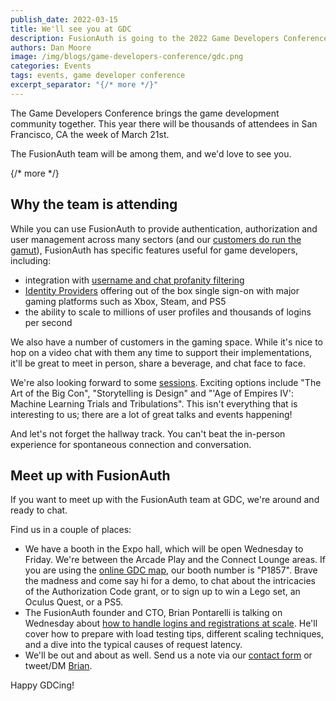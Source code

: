 ```yaml
---
publish_date: 2022-03-15 
title: We'll see you at GDC
description: FusionAuth is going to the 2022 Game Developers Conference. Stop by and see us!
authors: Dan Moore
image: /img/blogs/game-developers-conference/gdc.png
categories: Events
tags: events, game developer conference
excerpt_separator: "{/* more */}"
---
```


The Game Developers Conference brings the game development community together. This year there will be thousands of attendees in San Francisco, CA the week of March 21st.

The FusionAuth team will be among them, and we'd love to see you.

{/* more */}

## Why the team is attending

While you can use FusionAuth to provide authentication, authorization and user management across many sectors (and our [customers do run the gamut](/customers-partners)), FusionAuth has specific features useful for game developers, including:

* integration with [username and chat profanity filtering](https://cleanspeak.com)
* [Identity Providers](/docs/lifecycle/authenticate-users/identity-providers/) offering out of the box single sign-on with major gaming platforms such as Xbox, Steam, and PS5
* the ability to scale to millions of user profiles and thousands of logins per second

We also have a number of customers in the gaming space. While it's nice to hop on a video chat with them any time to support their implementations, it'll be great to meet in person, share a beverage, and chat face to face.

We're also looking forward to some [sessions](https://schedule.gdconf.com/). Exciting options include "The Art of the Big Con", "Storytelling is Design" and "'Age of Empires IV': Machine Learning Trials and Tribulations". This isn't everything that is interesting to us; there are a lot of great talks and events happening!

And let's not forget the hallway track. You can't beat the in-person experience for spontaneous connection and conversation.

## Meet up with FusionAuth

If you want to meet up with the FusionAuth team at GDC, we're around and ready to chat.

Find us in a couple of places:

* We have a booth in the Expo hall, which will be open Wednesday to Friday. We're between the Arcade Play and the Connect Lounge areas. If you are using the [online GDC map](https://www.expocad.com/host/fx/ubm/22gdc/exfx.html), our booth number is "P1857". Brave the madness and come say hi for a demo, to chat about the intricacies of the Authorization Code grant, or to sign up to win a Lego set, an Oculus Quest, or a PS5.
* The FusionAuth founder and CTO, Brian Pontarelli is talking on Wednesday about [how to handle logins and registrations at scale](https://schedule.gdconf.com/session/growing-to-millions-of-users-how-to-handle-logins-and-registrations-at-scale-presented-by-fusionauth/886274). He'll cover how to prepare with load testing tips, different scaling techniques, and a dive into the typical causes of request latency. 
* We'll be out and about as well. Send us a note via our [contact form](/contact) or tweet/DM [Brian](https://twitter.com/bpontarelli).

Happy GDCing!
